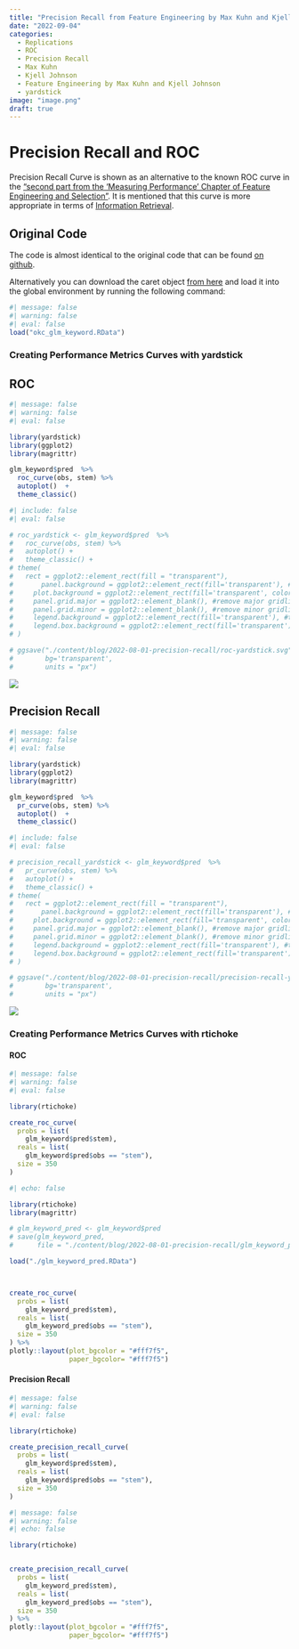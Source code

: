 ```yaml
---
title: "Precision Recall from Feature Engineering by Max Kuhn and Kjell Johnson"
date: "2022-09-04"
categories: 
  - Replications
  - ROC
  - Precision Recall
  - Max Kuhn
  - Kjell Johnson
  - Feature Engineering by Max Kuhn and Kjell Johnson
  - yardstick
image: "image.png"
draft: true
---
```


# Precision Recall and ROC

Precision Recall Curve is shown as an alternative to the known ROC curve in the ["second part from the 'Measuring Performance' Chapter of Feature Engineering and Selection"](http://www.feat.engineering/measuring-performance.html#class-metrics). It is mentioned that this curve is more appropriate in terms of [Information Retrieval](https://nlp.stanford.edu/IR-book/information-retrieval-book.html).

## Original Code

The code is almost identical to the original code that can be found [on github](https://github.com/topepo/FES/blob/master/03_A_Review_of_the_Predictive_Modeling_Process/03_02_02_Classification_Metric.R).

Alternatively you can download the caret object [from here](https://github.com/topepo/FES/blob/master/05_Encoding_Categorical_Predictors/05_06_Creating_Features_from_Text_Data/okc_glm_keyword.RData?raw) and load it into the global environment by running the following command:

```r
#| message: false
#| warning: false
#| eval: false
load("okc_glm_keyword.RData")
```

### Creating Performance Metrics Curves with yardstick

::: panel-tabset
## ROC

::: {layout-ncol="2"}
```r
#| message: false
#| warning: false
#| eval: false

library(yardstick)
library(ggplot2)
library(magrittr)

glm_keyword$pred  %>% 
  roc_curve(obs, stem) %>% 
  autoplot()  +
  theme_classic()
```

```r
#| include: false
#| eval: false

# roc_yardstick <- glm_keyword$pred  %>%
#   roc_curve(obs, stem) %>%
#   autoplot() + 
#   theme_classic() +
# theme(
#   rect = ggplot2::element_rect(fill = "transparent"),
#       panel.background = ggplot2::element_rect(fill='transparent'), #transparent panel bg
#     plot.background = ggplot2::element_rect(fill='transparent', color=NA), #transparent plot bg
#     panel.grid.major = ggplot2::element_blank(), #remove major gridlines
#     panel.grid.minor = ggplot2::element_blank(), #remove minor gridlines
#     legend.background = ggplot2::element_rect(fill='transparent'), #transparent legend bg
#     legend.box.background = ggplot2::element_rect(fill='transparent') #transparent legend panel
# )

# ggsave("./content/blog/2022-08-01-precision-recall/roc-yardstick.svg",
#        bg='transparent',
#        units = "px")

```

![](roc-yardstick.svg)
:::

## Precision Recall

::: {layout-ncol="2"}
```r
#| message: false
#| warning: false
#| eval: false

library(yardstick)
library(ggplot2)
library(magrittr)

glm_keyword$pred  %>% 
  pr_curve(obs, stem) %>% 
  autoplot()  +
  theme_classic()

```

```r
#| include: false
#| eval: false

# precision_recall_yardstick <- glm_keyword$pred  %>%
#   pr_curve(obs, stem) %>%
#   autoplot() + 
#   theme_classic() +
# theme(
#   rect = ggplot2::element_rect(fill = "transparent"),
#       panel.background = ggplot2::element_rect(fill='transparent'), #transparent panel bg
#     plot.background = ggplot2::element_rect(fill='transparent', color=NA), #transparent plot bg
#     panel.grid.major = ggplot2::element_blank(), #remove major gridlines
#     panel.grid.minor = ggplot2::element_blank(), #remove minor gridlines
#     legend.background = ggplot2::element_rect(fill='transparent'), #transparent legend bg
#     legend.box.background = ggplot2::element_rect(fill='transparent') #transparent legend panel
# )

# ggsave("./content/blog/2022-08-01-precision-recall/precision-recall-yardstick.svg",
#        bg='transparent',
#        units = "px")

```

![](precision-recall-yardstick.svg)
:::
:::

### Creating Performance Metrics Curves with rtichoke

::: panel-tabset
#### ROC

::: {layout-ncol="2"}
```r
#| message: false
#| warning: false
#| eval: false

library(rtichoke)

create_roc_curve(
  probs = list(
    glm_keyword$pred$stem),
  reals = list(
    glm_keyword$pred$obs == "stem"),
  size = 350
)
```

```r
#| echo: false

library(rtichoke)
library(magrittr)

# glm_keyword_pred <- glm_keyword$pred
# save(glm_keyword_pred, 
#      file = "./content/blog/2022-08-01-precision-recall/glm_keyword_pred.RData")

load("./glm_keyword_pred.RData")



create_roc_curve(
  probs = list(
    glm_keyword_pred$stem),
  reals = list(
    glm_keyword_pred$obs == "stem"),
  size = 350
) %>% 
plotly::layout(plot_bgcolor = "#fff7f5", 
               paper_bgcolor= "#fff7f5")

```
:::

#### Precision Recall

::: {layout-ncol="2"}
```r
#| message: false
#| warning: false
#| eval: false

library(rtichoke)

create_precision_recall_curve(
  probs = list(
    glm_keyword$pred$stem),
  reals = list(
    glm_keyword$pred$obs == "stem"),
  size = 350
)
```

```r
#| message: false
#| warning: false
#| echo: false

library(rtichoke)


create_precision_recall_curve(
  probs = list(
    glm_keyword_pred$stem),
  reals = list(
    glm_keyword_pred$obs == "stem"),
  size = 350
) %>% 
plotly::layout(plot_bgcolor = "#fff7f5", 
               paper_bgcolor= "#fff7f5")


```
:::
:::

